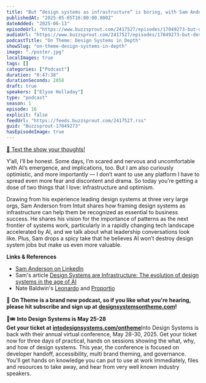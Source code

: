 ```yaml
---
title: "But “design systems as infrastructure“ is boring, with Sam Anderson — #16"
publishedAt: "2025-05-05T16:00:00.000Z"
dateAdded: "2025-06-13"
episodeUrl: "https://www.buzzsprout.com/2417527/episodes/17049273-but-design-systems-as-infrastructure-is-boring-with-sam-anderson-16.mp3"
audioUrl: "https://www.buzzsprout.com/2417527/episodes/17049273-but-design-systems-as-infrastructure-is-boring-with-sam-anderson-16.mp3"
podcastTitle: "On Theme: Design Systems in Depth"
showSlug: "on-theme-design-systems-in-depth"
image: "./poster.jpg"
localImages: true
tags: []
categories: ["Podcast"]
duration: "0:47:38"
durationSeconds: 2858
draft: true
speakers: ["Elyse Holladay"]
type: "podcast"
season: 1
episode: 16
explicit: false
feedUrl: "https://feeds.buzzsprout.com/2417527.rss"
guid: "Buzzsprout-17049273"
hasEpisodeImage: true
---
```

[📲 Text the show your thoughts!](https://www.buzzsprout.com/twilio/text_messages/2417527/open_sms)

Y’all, I’ll be honest. Some days, I’m scared and nervous and uncomfortable with AI’s emergence, and implications, too. But I am also curiously optimistic, and more importantly — I don’t want to use any platform I have to spread even more fear and discontent and drama. So today you’re getting a dose of two things that I love: infrastructure and optimism.

Drawing from his experience leading design systems at three very large orgs, Sam Anderson from Intuit shares how framing design systems as infrastructure can help them be recognized as essential to business success. He shares his vision for the importance of patterns as the next frontier of systems work, particularly in a rapidly changing tech landscape accelerated by AI, and we talk about what leadership conversations look like. Plus, Sam drops a spicy take that he believes AI won’t destroy design system jobs but make us even more valuable.

**Links & References**

-   [Sam Anderson on LinkedIn](https://www.linkedin.com/in/sam-design?utm_source=share&utm_campaign=share_via&utm_content=profile&utm_medium=ios_app)
-   Sam's article [Design Systems are Infrastructure: The evolution of design systems in the age of AI](https://www.linkedin.com/pulse/design-systems-infrastructure-evolution-age-ai-sam-anderson-w29bc/)
-   Nate Baldwin's [Leonardo](https://medium.com/@NateBaldwin/leonardo-an-open-source-contrast-based-color-generator-92d61b6521d2) and [Proportio](https://medium.com/design-bootcamp/proportional-design-systems-with-proportio-app-2dd1d27f7206)

💖 **On Theme is a brand new podcast, so if you like what you're hearing, please hit subscribe and sign up at** [**designsystemsontheme.com**](http://designsystemsontheme.com/)**!**

🎨🎟️ **Into Design Systems is May 25-28  
Get your ticket at** [**intodesignsystems.com/ontheme**](http://intodesignsystems.com/ontheme)Into Design Systems is back with their annual virtual conference, May 28-30, 2025. Get your ticket now for three days of practical, hands on sessions showing the what, why, and how of design systems. This year, the conference is focused on developer handoff, accessibility, multi brand theming, and governance. You'll get hands on knowledge you can put to use at work immediately, files and resources to take away, and hear from very well known industry speakers.
